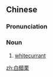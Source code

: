 ==Chinese==
{{zh-forms|type=12}}

===Pronunciation===
{{zh-pron
|m=bái cùlì
|cat=n
}}

===Noun===
{{zh-noun}}

# [[whitecurrant]]

{{zh-cat|Fruits}}

[[zh:白醋栗]]